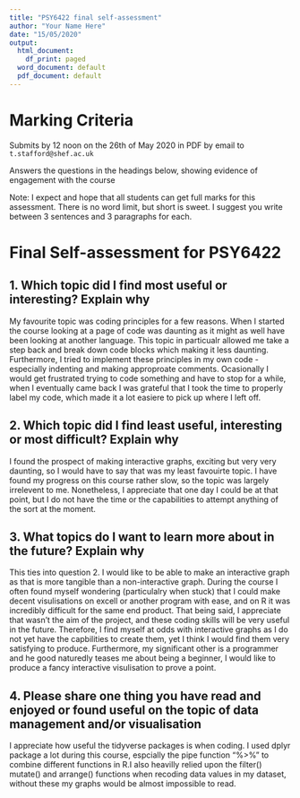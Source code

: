 ---
title: "PSY6422 final self-assessment"
author: "Your Name Here"
date: "15/05/2020"
output:
  html_document:
    df_print: paged
  word_document: default
  pdf_document: default
---

# Marking Criteria

Submits by 12 noon on the 26th of May 2020 in PDF by email to ``t.stafford@shef.ac.uk``

Answers the questions in the headings below, showing evidence of engagement with the course

Note: I expect and hope that all students can get full marks for this assessment. There is no word limit, but short is sweet. I suggest you write between 3 sentences and 3 paragraphs for each.

# Final Self-assessment for PSY6422

## 1. Which topic did I find most useful or interesting? Explain why
My favourite topic was coding principles for a few reasons. When I started the course looking at a page of code was daunting as it might as well have been looking at another language. This topic in particualr allowed me take a step back and break down code blocks which making it less daunting. 
Furthermore, I tried to implement these principles in my own code - especially indenting and making approproate comments. Ocasionally I would get frustrated trying to code something and have to stop for a while, when I eventually came back I was grateful that I took the time to properly label my code, which made it a lot easiere to pick up where I left off.  

## 2. Which topic did I find least useful, interesting or most difficult? Explain why
I found the prospect of making interactive graphs, exciting but very very daunting, so I would have to say that was my least favouirte topic. I have found my progress on this course rather slow, so the topic was largely irrelevent to me. Nonetheless, I appreciate that one day I could be at that point, but I do not have the time or the capabilities to attempt anything of the sort at the moment. 


## 3. What topics do I want to learn more about in the future? Explain why
This ties into question 2. 
I would like to  be able to make an interactive graph as that is more tangible than a non-interactive graph. During the course I often found myself wondering (particulalry when stuck) that I could make decent visulisations on excell or another program with ease, and on R it was incredibly difficult for the same end product. That being said, I appreciate that wasn't the aim of the project, and these coding skills will be very useful in the future. Therefore, I find myself at odds with interactive graphs as I do not yet have the capbilities to create them, yet I think I would find them very satisfying to produce. Furthermore, my significant other is a programmer and he  good naturedly teases me about being a beginner, I would like to produce a fancy interactive visulisation to prove a point. 


## 4. Please share one thing you have read and enjoyed or found useful on the topic of data management and/or visualisation

I appreciate how useful the tidyverse packages is when coding. I used dplyr package a lot during this course, espcially the pipe function “%>%” to combine different functions in R.I also heavilly relied upon the filter() mutate() and arrange() functions when recoding data values in my dataset, without these my graphs would be almost impossible to read.